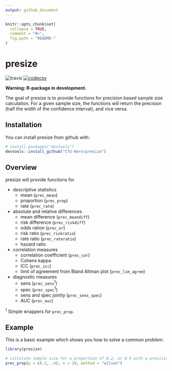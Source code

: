 ```yaml
---
output: github_document
---
```


<!-- README.md is generated from README.Rmd. Please edit that file -->

```r
knitr::opts_chunk$set(
  collapse = TRUE,
  comment = "#>",
  fig.path = "README-"
)
```

# presize
![travis](https://travis-ci.com/CTU-Bern/presize.svg?branch=master) [![codecov](https://codecov.io/github/CTU-Bern/presize/branch/master/graphs/badge.svg)](https://codecov.io/github/CTU-Bern/presize)

**Warning: R-package in development.**

The goal of presize is to provide functions for precision based sample size calculation. For a given sample size, the functions will return the precision (half the width of the confidence interval), and vice versa.

## Installation

You can install presize from github with:

```r
# install.packages("devtools")
devtools::install_github("CTU-Bern/presize")
```

## Overview
presize will provide functions for

* descriptive statistics
    + mean (`prec_mean`)
    + proportion (`prec_prop`)
    + rate (`prec_rate`)
  
* absolute and relative differences
    + mean difference (`prec_meandiff`)
    + risk difference (`prec_riskdiff`)
    + odds ration (`prec_or`)
    + risk ratio (`prec_riskratio`)
    + rate ratio (`prec_rateratio`)
    + hazard ratio
  
* correlation measures
    + correlation coefficient (`prec_cor`)
    + Cohens kappa
    + ICC (`prec_icc`)
    + limit of agreement from Bland Altman plot (`prec_lim_agree`)
  
* diagnostic measures
    + sens (`prec_sens`<sup>1</sup>)
    + spec (`prec_spec`<sup>1</sup>)
    + sens and spec jointly (`prec_sens_spec`)
<!--    + positive LR -->
<!--    + negative LR -->
    + AUC (`prec_auc`)
    
<sup>1</sup> Simple wrappers for `prec_prop`.

## Example

This is a basic example which shows you how to solve a common problem:

```r
library(presize)

# calculate sample size for a proportion of 0.2, or 0.4 with a precision of 0.2
prec_prop(p = c(.2, .4), n = 10, method = "wilson")
```
